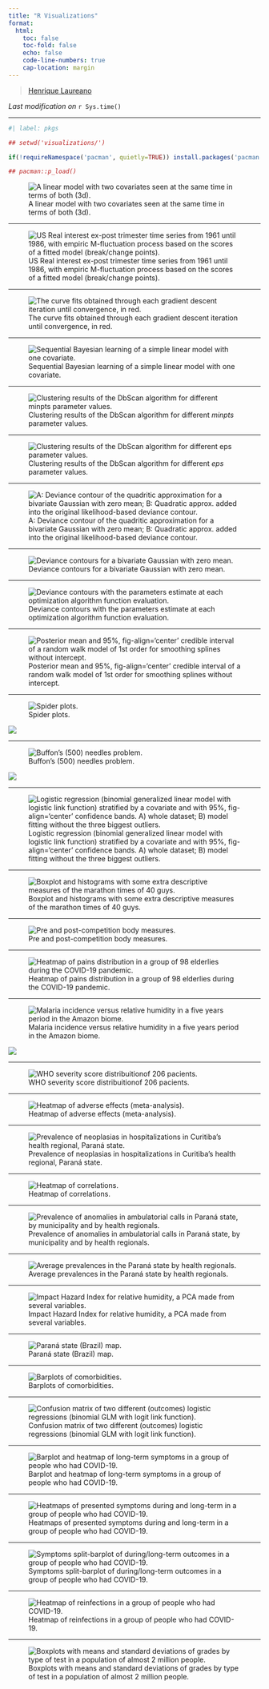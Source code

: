 ```yaml
---
title: "R Visualizations"
format:
  html:
    toc: false
    toc-fold: false
    echo: false
    code-line-numbers: true
    cap-location: margin
---
```


> [Henrique Laureano](https://henriquelaureano.github.io/)

*Last modification on* `r Sys.time()`

***

```r
#| label: pkgs

## setwd('visualizations/')

if(!requireNamespace('pacman', quietly=TRUE)) install.packages('pacman')

## pacman::p_load()

```

![A linear model with two covariates seen at the same time in terms of
both (3d).](linear_model_in_3d.png){fig-align='center'}

***

![US Real interest ex-post trimester time series from 1961 until 1986,
with empiric M-fluctuation process based on the scores of a fitted model
(break/change points).](time_serie_with_breakpoints.png){fig-align='center'}

***

![The curve fits obtained through each gradient descent iteration until
convergence, in red.](linear_model_gradient_descent.png){fig-align='center'}

***

![Sequential Bayesian learning of a simple linear model with one
covariate.](sequential_bayesian_learning.png){fig-align='center'}

***

![Clustering results of the DbScan algorithm for different *minpts*
parameter values.](dbscan_minpts.png){fig-align='center'}

***

![Clustering results of the DbScan algorithm for different *eps*
parameter values.](dbscan_eps.png){fig-align='center'}

***

![A: Deviance contour of the quadritic approximation for a bivariate
Gaussian with zero mean; B: Quadratic approx. added into the original
likelihood-based deviance
contour.](deviance_with_quad_approx.png){fig-align='center'}

***

![Deviance contours for a bivariate Gaussian with zero
mean.](deviance_contours.png){fig-align='center'}

***

![Deviance contours with the parameters estimate at each optimization
algorithm function
evaluation.](deviance_contours_function_evaluations.png){fig-align='center'}

***

![Posterior mean and 95%, fig-align='center' credible interval of a random walk model of 1st
order for smoothing splines without
intercept.](random_walk_smoothing_splines.png){fig-align='center'}

***

![Spider plots.](spider_plot.png){width=90%, fig-align='center'}

![](spiders_plot.png){fig-align='center'}

***

![Buffon's (500) needles problem.](buffon_needles.png){fig-align='center'}

![](buffon_needles_eqm.png){fig-align='center'}

***

![Logistic regression (binomial generalized linear model with logistic
link function) stratified by a covariate and with 95%, fig-align='center' confidence
bands. A) whole dataset; B) model fitting without the three biggest
outliers.](logistic_linear_model.png){fig-align='center'}

***

![Boxplot and histograms with some extra descriptive measures of the
marathon times of 40 guys.](marathon_times.png){fig-align='center'}

***

![Pre and post-competition body measures.](pre_and_post.png){fig-align='center'}

***

![Heatmap of pains distribution in a group of 98 elderlies during the
COVID-19 pandemic.](heatmap_pains.png){fig-align='center'}

***

![Malaria incidence versus relative humidity in a five years period in
the Amazon biome.](malaria_versus_relative_humidity.png){fig-align='center'}

![](malaria_incidence_maps.png){fig-align='center'}

***

![WHO severity score distribuitionof 206
pacients.](who_severity_score_dist.png){fig-align='center'}

***

![Heatmap of adverse effects
(meta-analysis).](heatmap_adverse_effects.png){fig-align='center'}

***

![Prevalence of neoplasias in hospitalizations in Curitiba's health
regional, Paraná state.](map_neoplasia_cwb_rs.png){fig-align='center'}

***

![Heatmap of correlations.](heatmap_correlations.png){fig-align='center'}

***

![Prevalence of anomalies in ambulatorial calls in Paraná state, by
municipality and by health
regionals.](map_parana_anomalia.png){fig-align='center'}

***

![Average prevalences in the Paraná state by health
regionals.](maps_parana.png){fig-align='center'}

***

![Impact Hazard Index for relative humidity, a PCA made from several
variables.](map_brasil.png){fig-align='center'}

***

![Paraná state (Brazil) map.](map_parana_hpp.png){fig-align='center'}

***

![Barplots of comorbidities.](comorbidities.png){fig-align='center'}

***

![Confusion matrix of two different (outcomes) logistic regressions
(binomial GLM with logit link
function).](confusion_matrices.png){fig-align='center'}

***

![Barplot and heatmap of long-term symptoms in a group of people who had
COVID-19.](barplot_and_heatmap.png){fig-align='center'}

***

![Heatmaps of presented symptoms during and long-term in a group of
people who had COVID-19.](heatmaps.png){fig-align='center'}

***

![Symptoms split-barplot of during/long-term outcomes in a group of
people who had COVID-19.](split_barplot.png){fig-align='center'}

***

![Heatmap of reinfections in a group of people who had
COVID-19.](heatmap_reinfeccoes.png){fig-align='center'}

***

![Boxplots with means and standard deviations of grades by type of test
in a population of almost 2 million people.](boxplots.png){fig-align='center'}
